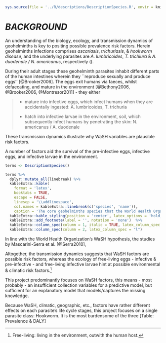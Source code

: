 ```r
sys.source(file = '../R/descriptions/DescriptionSpecies.R', envir = knitr::knit_global())
```

# *BACKGROUND* \label{chapter:background}

An understanding of the biology, ecology, and transmission dynamics of geohelminths is key to positing possible prevalence risk factors.  Herein geohelminths infections comprises *ascariasis*, *trichuriasis*, & *hookworm disease*, and the underlying parasites are *A. lumbricoides*, *T. trichiura* & *A. duodenale / N. americanus*, respectively (\cref{tab:T0001}).

During their adult stages these geohelminth parasites inhabit different parts of the human intestines wherein they ``reproduce sexually and produce eggs'' [@Brooker2006]. The eggs exit humans via faeces, whilst defaecating, and mature in the environment [@Bethony2006, @Brooker2006, @Montresor2011] - they either

> * mature into infective eggs, which infect humans when they are accidentally ingested: A. lumbricoides, T. trichuria
>
> * hatch into infective larvae in the environment, soil, which subsequently infect humans by penetrating the skin: N. americanus / A. duodenale

These transmission dynamics illustrate why WaSH variables are plausible risk factors.

A number of factors aid the survival of the pre-infective eggs, infective eggs, and infective larvae in the environment.


```r
terms <- DescriptionSpecies()

terms %>%
  dplyr::mutate_all(linebreak) %>%
  kableExtra::kable(
    format = 'latex',
    booktabs = TRUE,
    escape = FALSE,
    linesep = '\\addlinespace',
    col.names = kableExtra::linebreak(c('species', 'name')),
    caption = 'The core geohelminths species that the World Health Organization focuses on.') %>%
  kableExtra::kable_styling(position = 'center', latex_options = 'hold_position', font_size = 7, full_width = FALSE) %>%
  kableExtra::add_footnote(label = '', notation = 'none')  %>%
  kableExtra::column_spec(column = 1, italic = TRUE, latex_column_spec = "p{0.18\\\\linewidth}l") %>%
  kableExtra::column_spec(column = 2, latex_column_spec = "l")
```


In line with the World Health Organization's WaSH hypothesis, the studies by Mascarini-Serra et al. [@Serra2010],

Altogether, the transmission dynamics suggests that WaSH factors are possible risk factors, whereas the ecology of free-living eggs - infective & pre-infective - and free-living infective larvae hint at possible environmental & climatic risk factors.^[Free-living: living in the environment, outwith the human host.]

This project predominantly focuses on WaSH factors, this means - most probably - an insufficient collection variables for a predictive model, but sufficient for an explanatory model that models/captures the missing knowledge.

Because WaSH, climatic, geographic, etc., factors have rather different effects on each parasite's life cycle stages, this project focuses on a single parasite class: Hookworm.  It is the most burdensome of the three [Table: Prevalence & DALY]